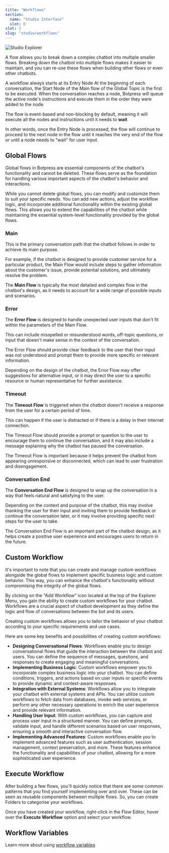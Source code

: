 ```yaml
---
title: "Workflows"
section:
  name: "Studio Interface"
  slot: D
slot: 2
slug: "studio/workflows"
---
```


![Studio Explorer](/studio-workflows.png)

A flow allows you to break down a complex chatbot into multiple smaller flows. Breaking down the chatbot into multiple flows makes it easier to maintain, and you can re-use these flows when building other flows or even other chatbots.

A workflow always starts at its Entry Node At the beginning of each conversation, the Start Node of the Main flow of the Global Topic is the first to be executed. When the conversation reaches a node, Botpress will queue the active node's instructions and execute them in the order they were added to the node.

The flow is event-based and non-blocking by default, meaning it will execute all the nodes and instructions until it needs to **wait**

In other words, once the Entry Node is processed, the flow will continue to proceed to the next node in the flow until it reaches the very end of the flow or until a node needs to “wait” for user input.

## Global Flows

Global flows in Botpress are essential components of the chatbot's functionality and cannot be deleted. These flows serve as the foundation for handling various important aspects of the chatbot's behavior and interactions.

While you cannot delete global flows, you can modify and customize them to suit your specific needs. You can add new actions, adjust the workflow logic, and incorporate additional functionality within the existing global flows. This allows you to extend the capabilities of the chatbot while maintaining the essential system-level functionality provided by the global flows.

### Main

This is the primary conversation path that the chatbot follows in order to achieve its main purpose.

For example, if the chatbot is designed to provide customer service for a particular product, the Main Flow would include steps to gather information about the customer's issue, provide potential solutions, and ultimately resolve the problem.

The **Main Flow** is typically the most detailed and complex flow in the chatbot's design, as it needs to account for a wide range of possible inputs and scenarios.

### Error

The **Error Flow** is designed to handle unexpected user inputs that don't fit within the parameters of the Main Flow.

This can include misspelled or misunderstood words, off-topic questions, or input that doesn't make sense in the context of the conversation.

The Error Flow should provide clear feedback to the user that their input was not understood and prompt them to provide more specific or relevant information.

Depending on the design of the chatbot, the Error Flow may offer suggestions for alternative input, or it may direct the user to a specific resource or human representative for further assistance.

### Timeout

The **Timeout Flow** is triggered when the chatbot doesn't receive a response from the user for a certain period of time.

This can happen if the user is distracted or if there is a delay in their internet connection.

The Timeout Flow should provide a prompt or question to the user to encourage them to continue the conversation, and it may also include a message explaining why the chatbot has paused the conversation.

The Timeout Flow is important because it helps prevent the chatbot from appearing unresponsive or disconnected, which can lead to user frustration and disengagement.

### Conversation End

The **Conversation End Flow** is designed to wrap up the conversation in a way that feels natural and satisfying to the user.

Depending on the context and purpose of the chatbot, this may involve thanking the user for their input and inviting them to provide feedback or continue the conversation later, or it may involve providing specific next steps for the user to take.

The Conversation End Flow is an important part of the chatbot design, as it helps create a positive user experience and encourages users to return in the future.

## Custom Workflow

It's important to note that you can create and manage custom workflows alongside the global flows to implement specific business logic and custom behavior. This way, you can enhance the chatbot's functionality without compromising the integrity of the global flows.

By clicking on the "Add Workflow" icon located at the top of the Explorer Menu, you gain the ability to create custom workflows for your chatbot. Workflows are a crucial aspect of chatbot development as they define the logic and flow of conversations between the bot and its users.

Creating custom workflows allows you to tailor the behavior of your chatbot according to your specific requirements and use cases.

Here are some key benefits and possibilities of creating custom workflows:

- **Designing Conversational Flows**: Workflows enable you to design conversational flows that guide the interaction between the chatbot and users. You can define the sequence of messages, questions, and responses to create engaging and meaningful conversations.
- **Implementing Business Logic**: Custom workflows empower you to incorporate complex business logic into your chatbot. You can define conditions, triggers, and actions based on user inputs or specific events to provide dynamic and context-aware responses.
- **Integration with External Systems**: Workflows allow you to integrate your chatbot with external systems and APIs. You can utilize custom workflows to fetch data from databases, invoke web services, or perform any other necessary operations to enrich the user experience and provide relevant information.
- **Handling User Input**: With custom workflows, you can capture and process user input in a structured manner. You can define prompts, validate input, and handle different scenarios based on user responses, ensuring a smooth and interactive conversation flow.
- **Implementing Advanced Features**: Custom workflows enable you to implement advanced features such as user authentication, session management, context preservation, and more. These features enhance the functionality and capabilities of your chatbot, allowing for a more sophisticated user experience.

## Execute Workflow

After building a few flows, you'll quickly notice that there are some common patterns that you find yourself implementing over and over. These can be seen as reusable components between multiple flows. So, you can create Folders to categorise your workflows.

Once you have created your workflow, right-click in the Flow Editor, hover over the **Execute Workflow** option and select your workflow.

## Workflow Variables

Learn more about using [workflow variables](../../studio/variables/#workflow-variables)
